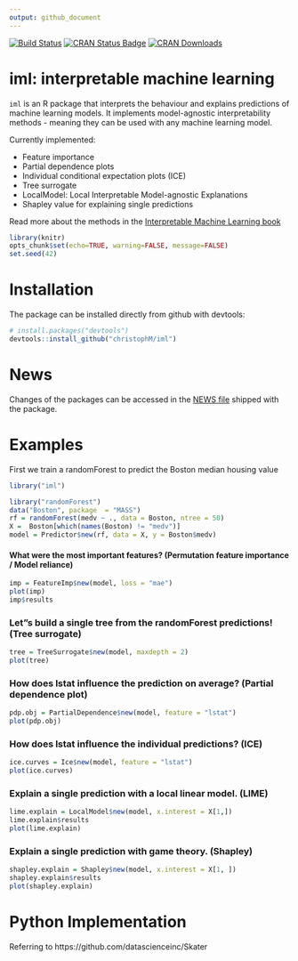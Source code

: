 ```yaml
---
output: github_document
---
```

[![Build Status](https://travis-ci.org/christophM/iml.svg?branch=master)](https://travis-ci.org/christophM/iml)
[![CRAN Status Badge](http://www.r-pkg.org/badges/version/iml)](https://CRAN.R-project.org/package=iml)
[![CRAN Downloads](http://cranlogs.r-pkg.org/badges/iml)](https://cran.rstudio.com/web/packages/iml/index.html)


# iml: interpretable machine learning
 `iml ` is an R package that interprets the behaviour and explains predictions of machine learning models.
 It implements model-agnostic interpretability methods - meaning they can be used with any machine learning model.
 
 Currently implemented: 
 
 - Feature importance
 - Partial dependence plots
 - Individual conditional expectation plots (ICE)
 - Tree surrogate
 - LocalModel: Local Interpretable Model-agnostic Explanations
 - Shapley value for explaining single predictions
 
Read more about the methods in the [Interpretable Machine Learning book](https://christophm.github.io/interpretable-ml-book/agnostic.html)



```r
library(knitr)
opts_chunk$set(echo=TRUE, warning=FALSE, message=FALSE)
set.seed(42)
```

# Installation 
The package can be installed directly from github with devtools:
```r
# install.packages("devtools")
devtools::install_github("christophM/iml")
```

# News
Changes of the packages can be accessed in the [NEWS file](https://github.com/christophM/iml/blob/master/NEWS.md) shipped with the package.

# Examples

First we train a randomForest to predict the Boston median housing value
```r
library("iml")

library("randomForest")
data("Boston", package  = "MASS")
rf = randomForest(medv ~ ., data = Boston, ntree = 50)
X =  Boston[which(names(Boston) != "medv")]
model = Predictor$new(rf, data = X, y = Boston$medv)
```

#### What were the most important features? (Permutation feature importance / Model reliance)
```r
imp = FeatureImp$new(model, loss = "mae")
plot(imp)
imp$results
```

### Let"s build a single tree from the randomForest predictions! (Tree surrogate)
```r
tree = TreeSurrogate$new(model, maxdepth = 2)
plot(tree)
```

### How does lstat influence the prediction on average? (Partial dependence plot)
```r
pdp.obj = PartialDependence$new(model, feature = "lstat")
plot(pdp.obj)
```


### How does lstat influence the individual predictions? (ICE)
```r
ice.curves = Ice$new(model, feature = "lstat")
plot(ice.curves) 
```



### Explain a single prediction with a local linear model. (LIME) 
```r
lime.explain = LocalModel$new(model, x.interest = X[1,])
lime.explain$results
plot(lime.explain)
```



### Explain a single prediction with game theory. (Shapley)
```r
shapley.explain = Shapley$new(model, x.interest = X[1, ])
shapley.explain$results
plot(shapley.explain)

```

# Python Implementation
Referring to https://github.com/datascienceinc/Skater



